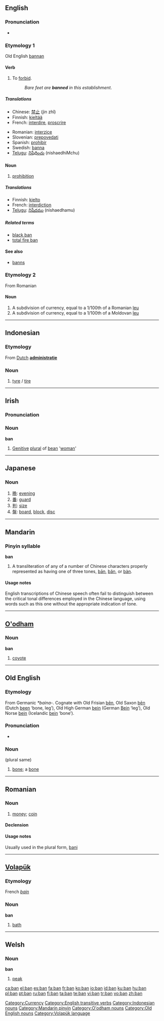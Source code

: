 {{see|Appendix:Variations of "ban"}}

==English==

===Pronunciation===
*{{rhymes|æn}}

===Etymology 1===
Old English [[bannan]]

====Verb====
{{en-verb|bans|banning|banned|banned}}

# To [[forbid]].
#: ''Bare feet are '''banned''' in this establishment''.

=====Translations=====
{{trans-top|forbid}}
*Chinese: [[禁止]] (jìn zhǐ)
*Finnish: [[kieltää]]
*French: [[interdire]], [[proscrire]]
{{trans-mid}}
*Romanian: [[interzice]]
*Slovenian: [[prepovedati]]
*Spanish: [[prohibir]]
*Swedish: [[banna]]
*[[Telugu]]: [[నిషేధించు]] (nishaedhiMchu)
{{trans-bottom}}

====Noun====
{{en-noun}}

# [[prohibition]]

=====Translations=====
*Finnish: [[kielto]]
*French: [[interdiction]]
*[[Telugu]]: [[నిషేధము]] (nishaedhamu)

=====Related terms=====
*[[black ban]]
*[[total fire ban]]

====See also====
*[[banns]]

===Etymology 2===
From Romanian

====Noun====
{{en-noun|bani}}

# A subdivision of currency, equal to a 1/100th of a Romanian [[leu]]
# A subdivision of currency, equal to a 1/100th of a Moldovan [[leu]]

[[Category:Currency]]
[[Category:English transitive verbs]]

----

==Indonesian==

===Etymology===
From [[w:Dutch language|Dutch]] '''[[administratie]]'''

===Noun===
{{infl|noun|lang=id}}

# [[tyre]] / [[tire]]

[[Category:Indonesian nouns]]

----

==Irish==

===Pronunciation===
{{IPA|[ban]}}

===Noun===
'''ban'''

# [[Genitive]] [[plural]] of [[bean#Irish|bean]] '[[woman]]'

----

==Japanese==

===Noun===
{{ja-noun|r|hira=ばん}}

# [[晩]]: [[evening]]
# [[番]]: [[guard]]
# [[判]]: [[size]]
# [[盤]]: [[board]], [[block]], [[disc]]

----

==Mandarin==

===Pinyin syllable===
'''ban'''

# A transliteration of any of a number of Chinese characters properly represented as having one of three tones, [[bān]], [[bǎn]], or [[bàn]].

====Usage notes====
English transcriptions of Chinese speech often fail to distinguish between the critical tonal differences employed in the Chinese language, using words such as this one without the appropriate indication of tone.

[[Category:Mandarin pinyin]]

----

==[[O'odham]]==

===Noun===
'''ban'''

# [[coyote]]

[[Category:O'odham nouns]]

----

==Old English==

===Etymology===
From Germanic ''*baina-''.  Cognate with Old Frisian [[ben|bēn]], Old Saxon [[ben|bēn]] (Dutch [[been]] ‘bone, leg’), Old High German [[bein]] (German [[Bein]] ‘leg’), Old Norse [[bein]] (Icelandic [[bein]] ‘bone’).

===Pronunciation===
*{{IPA|/ba:n/}}

===Noun===
{{unicode|'''bān'''}} {{n}} (plural same)

# [[bone]]; a [[bone]]

[[Category:Old English nouns]]

----

==Romanian==

===Noun===
{{ro-noun|gend=m|pl=bani}}

# [[money]]; [[coin]]

====Declension====
{{ro-noun-m|pl=bani|def=banul}}

====Usage notes====
Usually used in the plural form, [[bani]]

----

==[[Volapük]]==

===Etymology===
French ''[[bain]]''

===Noun===
'''ban'''

# [[bath]]

[[Category:Volapük language]]

----

==Welsh==

===Noun===
'''ban'''

# [[peak]]

[[ca:ban]]
[[el:ban]]
[[es:ban]]
[[fa:ban]]
[[fr:ban]]
[[ko:ban]]
[[io:ban]]
[[id:ban]]
[[ku:ban]]
[[hu:ban]]
[[pl:ban]]
[[pt:ban]]
[[ru:ban]]
[[fi:ban]]
[[ta:ban]]
[[te:ban]]
[[vi:ban]]
[[tr:ban]]
[[vo:ban]]
[[zh:ban]]